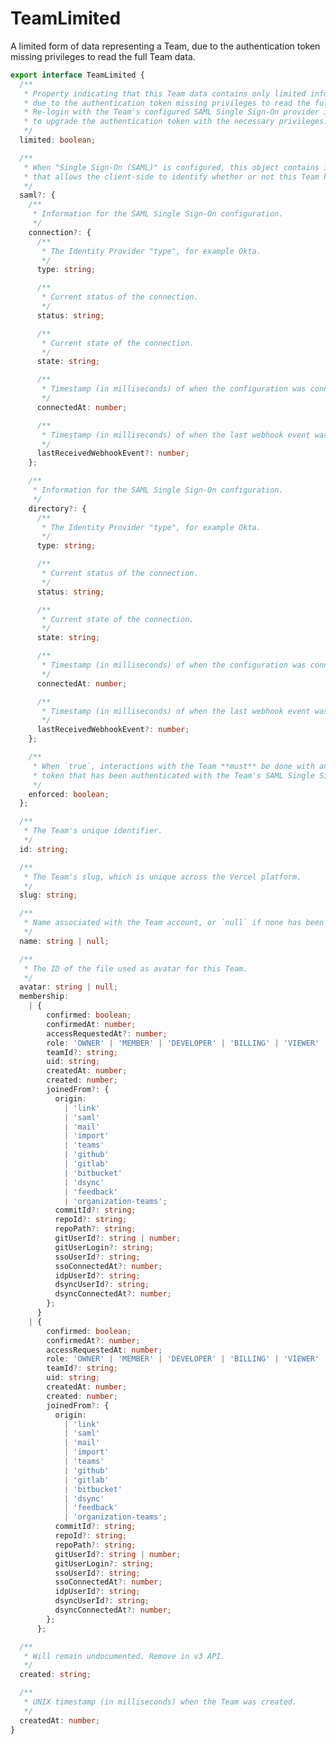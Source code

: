 # TeamLimited

A limited form of data representing a Team, due to the authentication token missing privileges to read the full Team data.

```typescript
export interface TeamLimited {
  /**
   * Property indicating that this Team data contains only limited information,
   * due to the authentication token missing privileges to read the full Team data.
   * Re-login with the Team's configured SAML Single Sign-On provider in order
   * to upgrade the authentication token with the necessary privileges.
   */
  limited: boolean;

  /**
   * When "Single Sign-On (SAML)" is configured, this object contains information
   * that allows the client-side to identify whether or not this Team has SAML enforced.
   */
  saml?: {
    /**
     * Information for the SAML Single Sign-On configuration.
     */
    connection?: {
      /**
       * The Identity Provider "type", for example Okta.
       */
      type: string;

      /**
       * Current status of the connection.
       */
      status: string;

      /**
       * Current state of the connection.
       */
      state: string;

      /**
       * Timestamp (in milliseconds) of when the configuration was connected.
       */
      connectedAt: number;

      /**
       * Timestamp (in milliseconds) of when the last webhook event was received from WorkOS.
       */
      lastReceivedWebhookEvent?: number;
    };

    /**
     * Information for the SAML Single Sign-On configuration.
     */
    directory?: {
      /**
       * The Identity Provider "type", for example Okta.
       */
      type: string;

      /**
       * Current status of the connection.
       */
      status: string;

      /**
       * Current state of the connection.
       */
      state: string;

      /**
       * Timestamp (in milliseconds) of when the configuration was connected.
       */
      connectedAt: number;

      /**
       * Timestamp (in milliseconds) of when the last webhook event was received from WorkOS.
       */
      lastReceivedWebhookEvent?: number;
    };

    /**
     * When `true`, interactions with the Team **must** be done with an authentication
     * token that has been authenticated with the Team's SAML Single Sign-On provider.
     */
    enforced: boolean;
  };

  /**
   * The Team's unique identifier.
   */
  id: string;

  /**
   * The Team's slug, which is unique across the Vercel platform.
   */
  slug: string;

  /**
   * Name associated with the Team account, or `null` if none has been provided.
   */
  name: string | null;

  /**
   * The ID of the file used as avatar for this Team.
   */
  avatar: string | null;
  membership:
    | {
        confirmed: boolean;
        confirmedAt: number;
        accessRequestedAt?: number;
        role: 'OWNER' | 'MEMBER' | 'DEVELOPER' | 'BILLING' | 'VIEWER' | 'CONTRIBUTOR';
        teamId?: string;
        uid: string;
        createdAt: number;
        created: number;
        joinedFrom?: {
          origin:
            | 'link'
            | 'saml'
            | 'mail'
            | 'import'
            | 'teams'
            | 'github'
            | 'gitlab'
            | 'bitbucket'
            | 'dsync'
            | 'feedback'
            | 'organization-teams';
          commitId?: string;
          repoId?: string;
          repoPath?: string;
          gitUserId?: string | number;
          gitUserLogin?: string;
          ssoUserId?: string;
          ssoConnectedAt?: number;
          idpUserId?: string;
          dsyncUserId?: string;
          dsyncConnectedAt?: number;
        };
      }
    | {
        confirmed: boolean;
        confirmedAt?: number;
        accessRequestedAt: number;
        role: 'OWNER' | 'MEMBER' | 'DEVELOPER' | 'BILLING' | 'VIEWER' | 'CONTRIBUTOR';
        teamId?: string;
        uid: string;
        createdAt: number;
        created: number;
        joinedFrom?: {
          origin:
            | 'link'
            | 'saml'
            | 'mail'
            | 'import'
            | 'teams'
            | 'github'
            | 'gitlab'
            | 'bitbucket'
            | 'dsync'
            | 'feedback'
            | 'organization-teams';
          commitId?: string;
          repoId?: string;
          repoPath?: string;
          gitUserId?: string | number;
          gitUserLogin?: string;
          ssoUserId?: string;
          ssoConnectedAt?: number;
          idpUserId?: string;
          dsyncUserId?: string;
          dsyncConnectedAt?: number;
        };
      };

  /**
   * Will remain undocumented. Remove in v3 API.
   */
  created: string;

  /**
   * UNIX timestamp (in milliseconds) when the Team was created.
   */
  createdAt: number;
}
```
